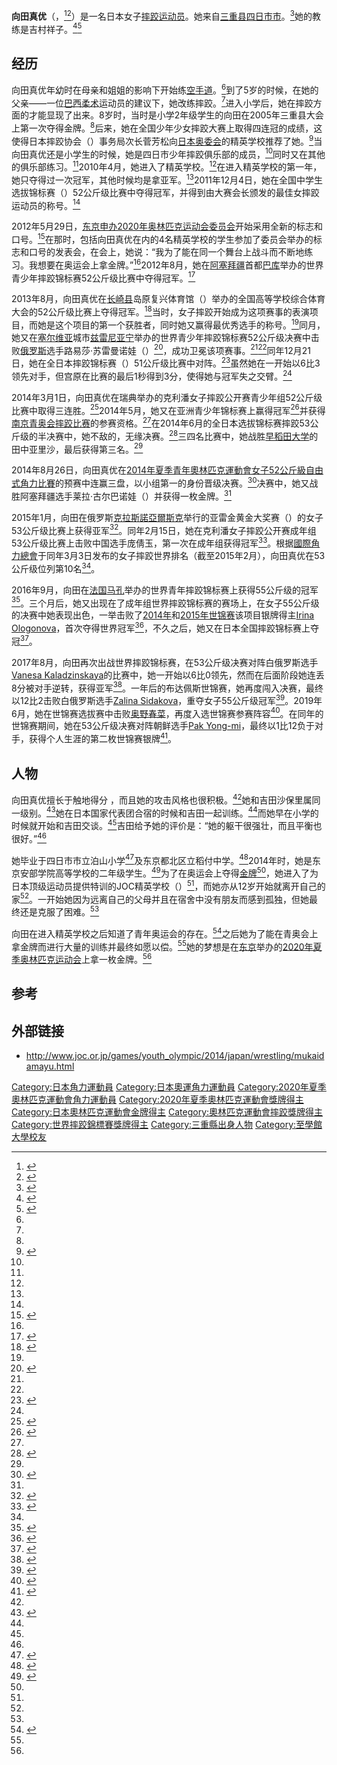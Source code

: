 {{NoteTA|G1=Sports}}
{{Infobox sportsperson
| headercolor    = 
| name           = 向田真优 [[File:Wrestling_pictogram.svg|30px]]
| image          =
| imagesize      = 275px
| caption        = 
| fullname       = 向田真优
| nickname       = 
| nationality    = {{JPN}}
| residence      = [[东京都|东京都]]
| birth_date      = {{birth date and age|1997|6|22}}
| birth_place     = {{JPN}}[[三重县|三重县]][[四日市市|四日市市]]
| death_date      = 
| death_place     = 
| height         = 157cm
| weight         = 57kg
| website        = 
| country        = {{JPN}}
| sport          = [[摔跤|摔跤]]
| event          = 
| collegeteam    = 
| club           = 
| team           = JOC精英学校/{{link-ja|安部学院高等学校|安部学院高等学校}}
| turnedpro      = 
| coach          = {{link-ja|吉村祥子|吉村祥子}}
| retired        = 
| coaching       = 
| worlds         = 
| regionals      = 
| nationals      = 
| olympics       = 
| paralympics    = 
| highestranking = 
| pb             = 
| medaltemplates =
{{MedalCountry|{{JPN}}}}
{{MedalSport|女子[[自由式摔跤|自由式摔跤]]}}
{{MedalCompetition|[[奧林匹克運動會|奧林匹克運動會]]}}
{{MedalGold|[[2020年夏季奥林匹克运动会|2020 東京]]|[[2020年夏季奧林匹克運動會摔跤比賽－女子自由式53公斤級|53公斤級]]}}
{{MedalCompetition|世界少年摔跤锦标赛}}
{{MedalGold|2012 巴库|52公斤级}}
{{MedalGold|2013 兹雷尼亚宁|52公斤级}}
{{MedalCompetition|[[青年奥林匹克运动会|青年奥林匹克运动会]]}}
{{MedalGold|[[2014年夏季青年奥林匹克运动会|2014 南京]]|[[2014年夏季青年奧林匹克運動會角力比賽|52公斤级]]}}
{{MedalCompetition|[[世界摔跤锦标赛|世界摔跤锦标赛]]}}
{{MedalGold|[[2016年世界摔跤锦标赛|2016 布达佩斯]]|55公斤级}}
{{MedalGold|[[2018年世界摔跤锦标赛|2018 布达佩斯]]|55公斤级}}
{{MedalSilver|[[2017年世界摔跤锦标赛|2017 巴黎]]|53公斤级}}
{{MedalSilver|[[2019年世界角力錦標賽|2019 努爾-蘇丹]]|53公斤级}}
{{MedalCompetition|[[亚洲摔跤锦标赛|亚洲摔跤锦标赛]]}}
{{MedalGold|[[2017年亞洲角力錦標賽|2017 新德里]]|53公斤级}}
{{MedalSilver|[[2019年亞洲角力錦標賽|2019 西安]]|53公斤级}}
{{MedalSilver|[[2020年亞洲角力錦標賽|2020 新德里]]|53公斤级}}
{{MedalCompetition|[[世界青年摔跤锦标赛|世界青年摔跤锦标赛]]}}
{{MedalGold|2016 马孔|55公斤级}}
| show-medals    = "show-medals=yes"
}}
'''向田真优'''（{{jpn|j=向田 真優|kn=むかいだ まゆ|rm=Mukaida Mayu}}，{{bd|1997年|6月22日||}}<ref name="op12">{{cite journal |author={{lang|ja|岩本勝暁}} |date=2012 |script-title=東京オリンピックで金メダルを取れたら最高! Athletes of JOC Elite Academy Interview 2 レスリング 向田真優 |journal=OLYMPIAN |publisher={{lang|ja|日本オリンピック委員会}} |language=ja|volume=2012 |pages=36 |accessdate=2014-08-26}}</ref><ref name="jw1312">{{cite web|url=http://www.japan-wrestling.jp/2013/12/16/43031/|script-title=【2013年天皇杯全日本選手権・展望(16)】世界代表の宮原優（東洋大）が抜け出すか?…女子51kg級|language=ja|publisher={{lang|ja|日本レスリング協会}}|date=2013-12-16|accessdate=2014-08-14|archiveurl=https://web.archive.org/web/20140814044020/http://www.japan-wrestling.jp/2013/12/16/43031/|archivedate=2014-08-14|dead-url=no}}</ref>）是一名日本女子[[摔跤|摔跤]][[运动员|运动员]]。她来自[[三重县|三重县]][[四日市市|四日市市]]。<ref name="ah1404">{{cite news |author={{lang|ja|遠田寛生}} |script-title=ホームシック こつこつ克服 いま子どもたちは No.693 夢は東京五輪 7 |newspaper={{lang|ja|[[朝日新聞|朝日新聞]]}} |location={{lang|ja|日本東京}} |page=28 |date=2014-04-04 |accessdate=2014-08-26 |language=ja}}</ref>她的教练是吉村祥子。<ref name="ts">{{cite web|url=http://www.tokyo-sports.co.jp/sports/othersports/300754/|publisher={{lang|ja|[[東京體育|東京スポーツ]]}}|script-title=ユース五輪出場のレスリング・向田真優"吉田さんの後継者は私"|language=ja|date=2014-08-13|accessdate=2014-08-14|archiveurl=https://web.archive.org/web/20140814023257/http://www.tokyo-sports.co.jp/sports/othersports/300754/|archivedate=2014-08-14|dead-url=no}}</ref><ref name="nhk1408">{{cite web|url=http://www3.nhk.or.jp/news/html/20140826/k10014104311000.html|publisher=[[NHK|NHK]]|work=NHK Online|script-title=ユース五輪 レスリング女子 向田が金|language=ja|date=2014-08-26|accessdate=2014-08-26|archiveurl=https://web.archive.org/web/20140826133725/http://www3.nhk.or.jp/news/html/20140826/k10014104311000.html|archivedate=2014-08-26|dead-url=yes}}</ref>

== 经历 ==
向田真优年幼时在母亲和姐姐的影响下开始练[[空手道|空手道]]。<ref name="op12"/>到了5岁的时候，在她的父亲——一位[[巴西柔术|巴西柔术]]运动员的建议下，她改练摔跤。<ref name="op12"/>进入小学后，她在摔跤方面的才能显现了出来。8岁时，当时是小学2年级学生的向田在2005年三重县大会上第一次夺得金牌。<ref name="op12"/>后来，她在全国少年少女摔跤大赛上取得四连冠的成绩，这使得日本摔跤协会（{{lang|ja|日本レスリング協会}}）事务局次长菅芳松向[[日本奥林匹克委员会|日本奥委会]]的精英学校推荐了她。<ref name="jw1004">{{cite web|url=http://www.japan-wrestling.org/New10/0406_1.html|script-title=【特集】向田真優選手と乙黒圭祐選手が入校…JOCエリートアカデミー第3期生入校式|author={{lang|ja|増渕由気子}}|publisher={{lang|ja|日本レスリング協会}}|language=ja|date=2010-04-06|accessdate=2014-08-14|archiveurl=https://web.archive.org/web/20131010040801/http://www.japan-wrestling.org/New10/0406_1.html|archivedate=2013-10-10|dead-url=no}}</ref>当向田真优还是小学生的时候，她是四日市少年摔跤俱乐部的成员，<ref name="mp23"/>同时又在其他的俱乐部练习。<ref name="op12"/>2010年4月，她进入了精英学校。<ref name="jw1004"/>在进入精英学校的第一年，她只夺得过一次冠军，其他时候均是拿亚军。<ref name="ah1404"/>2011年12月4日，她在全国中学生选拔锦标赛（{{lang|ja|全国中学選抜選手権}}）52公斤级比赛中夺得冠军，并得到由大赛会长颁发的最佳女摔跤运动员的称号。<ref name="jw1312"/>

2012年5月29日，[[東京申辦2020年夏季奧運會計劃|东京申办2020年奥林匹克运动会委员会]]开始采用全新的标志和口号。<ref name="a">{{cite web|script-title=招致エンブレム/スローガン発表会にJOCエリートアカデミー生が登壇!|language=ja|url=https://tokyo2020.jp/jp/news/index.php?mode=page&id=175|publisher={{lang|ja|[[第32屆奧林匹克運動會組織委員會|東京オリンピック・パラリンピック競技大会組織委員会]]}}|date=2012-05-29|accessdate=2014-08-21|archiveurl=https://web.archive.org/web/20131010100137/http://www.tokyo2020.jp/jp/news/index.php?mode=page&id=175|archivedate=2013-10-10|dead-url=no}}</ref>在那时，包括向田真优在内的4名精英学校的学生参加了委员会举办的标志和口号的发表会，在会上，她说：“我为了能在同一个舞台上战斗而不断地练习。我想要在奥运会上拿金牌。”<ref name="a"/>2012年8月，她在[[阿塞拜疆|阿塞拜疆]]首都[[巴库|巴库]]举办的世界青少年摔跤锦标赛52公斤级比赛中夺得冠军。<ref>{{cite web|author=Gary Abbott|url=http://wrestlegirl.com/news/gnews8282012.htm|title=Lobsinger wins Cadet World bronze, Doi & Giorgio place fifth in Azerbaijan|publisher=USA Wrestling|work=wrestlegirl.com|date=2012-08-24|accessdate=2014-08-14|archiveurl=https://web.archive.org/web/20121015154738/http://www.wrestlegirl.com/news/gnews8282012.htm|archivedate=2012-10-15|dead-url=no}}</ref>

2013年8月，向田真优在[[长崎县|长崎县]]岛原复兴体育馆（{{lang|ja|島原復興アリーナ}}）举办的全国高等学校综合体育大会的52公斤级比赛上夺得冠军。<ref name="smb">{{cite web|url=http://www.kokutai2014-shimabara.jp/news/index.cgi?pg=0591|language=ja|script-title=お知らせ/2013北部九州総体レスリング競技の結果|publisher={{lang|ja|長崎がんばらんば国体2014 島原市実行委員会}}|date=2013-08-13|accessdate=2014-08-21|archiveurl=https://web.archive.org/web/20140821090941/http://www.kokutai2014-shimabara.jp/news/index.cgi?pg=0591|archivedate=2014-08-21|dead-url=yes}}</ref>当时，女子摔跤开始成为这项赛事的表演项目，而她是这个项目的第一个获胜者，同时她又赢得最优秀选手的称号。<ref name="smb"/>同月，她又在[[塞尔维亚|塞尔维亚]]城市[[兹雷尼亚宁|兹雷尼亚宁]]举办的世界青少年摔跤锦标赛52公斤级决赛中击败[[俄罗斯|俄罗斯]]选手路易莎·苏雷曼诺娃（{{lang|en|Luiza Suleymanova}}）<ref>{{cite web|url=http://news.internationalwrestling.org/2013/08/russia-claims-team-title-as-womens-freestyle-competition-concludes-at-cadet-world-championships/|title=Russia claims team title as Women’s freestyle competition concludes at Cadet World Championships|publisher=International and Olympic Wrestling News|date=2013-08-23|accessdate=2014-08-14|archiveurl=https://web.archive.org/web/20130826175735/http://news.internationalwrestling.org/2013/08/russia-claims-team-title-as-womens-freestyle-competition-concludes-at-cadet-world-championships/|archivedate=2013-08-26|dead-url=no}}</ref>，成功卫冕该项赛事。<ref name="jw1312"/><ref name="ah1404"/>同年12月21日，她在全日本摔跤锦标赛（{{lang|ja|全日本レスリング選手権大会}}）51公斤级比赛中对阵{{link-ja|宫原优|宮原優}}。<ref name="b">{{cite web|url=http://www.sanspo.com/sports/news/20131221/oth13122121290010-n1.html|script-title=宮原、残り1秒3点技の投げで大逆転|language=ja|work=Sanspo.com|publisher={{lang|ja|サンケイスポーツ}}|date=2013-12-21|accessdate=2014-08-23|archiveurl=https://web.archive.org/web/20140823115014/http://www.sanspo.com/sports/news/20131221/oth13122121290010-n1.html|archivedate=2014-08-23|dead-url=yes}}</ref>虽然她在一开始以6比3领先对手，但宫原在比赛的最后1秒得到3分，使得她与冠军失之交臂。<ref name="b"/>

2014年3月1日，向田真优在瑞典举办的克利潘女子摔跤公开赛青少年组52公斤级比赛中取得三连胜。<ref name="c">{{cite web|url=http://www.japan-wrestling.jp/2014/03/02/45836/|script-title=V3の加賀田葵夏と向田真優ら8選手が優勝、川井友香子がMVP…クリッパン女子国際大会第2日(カデット)|publisher={{lang|ja|日本レスリング協会}}|language=ja|date=2014-03-02|accessdate=2014-08-14|archiveurl=https://web.archive.org/web/20140814030611/http://www.japan-wrestling.jp/2014/03/02/45836/|archivedate=2014-08-14|dead-url=no}}</ref>2014年5月，她又在亚洲青少年锦标赛上赢得冠军<ref>{{cite web|url=http://drinksbreak.com/indian-wrestling/2014-asian-cadet-wrestling-championship/item/2628-sangeeta-wins-silver-at-asian-cadet-championships-to-qualify-for-youth-olympics/2628-sangeeta-wins-silver-at-asian-cadet-championships-to-qualify-for-youth-olympics.html|title=Sangeeta wins silver at Asian Cadet Championships to qualify for Youth Olympics|author=DB Sports Desk|publisher=drinkbreak|date=2014-05-10|accessdate=2014-08-14|archiveurl=https://web.archive.org/web/20140903085230/http://drinksbreak.com/indian-wrestling/2014-asian-cadet-wrestling-championship/item/2628-sangeeta-wins-silver-at-asian-cadet-championships-to-qualify-for-youth-olympics/2628-sangeeta-wins-silver-at-asian-cadet-championships-to-qualify-for-youth-olympics.html|archivedate=2014-09-03|dead-url=yes}}</ref>并获得[[2014年夏季青年奧林匹克運動會角力比賽|南京青奥会摔跤比赛]]的参赛资格。<ref name="ts"/>在2014年6月的全日本选拔锦标赛摔跤53公斤级的半决赛中，她不敌{{link-ja|九州共立大学|九州共立大学}}的{{lang|ja|入江ななみ}}，无缘决赛。<ref name="d">{{cite web|url=http://www.japan-wrestling.jp/2014/06/16/51984/|script-title=2014年明治杯全日本選抜選手権/各階級成績|publisher={{lang|ja|日本レスリング協会}}|language=ja|date=2014-06-16|accessdate=2014-08-14|archiveurl=https://web.archive.org/web/20140814065039/http://www.japan-wrestling.jp/2014/06/16/51984/|archivedate=2014-08-14|dead-url=no}}</ref>三四名比赛中，她战胜[[早稻田大学|早稻田大学]]的田中亚里沙，最后获得第三名。<ref name="d"/>

2014年8月26日，向田真优在[[2014年夏季青年奧林匹克運動會女子52公斤級自由式角力比賽|2014年夏季青年奧林匹克運動會女子52公斤級自由式角力比賽]]的预赛中连赢三盘，以小组第一的身份晋级决赛。<ref>{{cite web|url=http://sankei.jp.msn.com/sports/news/140826/oth14082618540027-n1.htm|script-title=【南京ユース五輪】 レスリング女子の向田が決勝へ 第11日|language=ja|work={{lang|ja|[[产经新闻|MSN産経ニュース]]}}|author={{lang|ja|[[共同通讯社|共同通信]]}}|date=2014-08-26|accessdate=2014-08-26|archiveurl=https://web.archive.org/web/20140826132916/http://sankei.jp.msn.com/sports/news/140826/oth14082618540027-n1.htm|archivedate=2014-08-26|dead-url=yes}}</ref>决赛中，她又战胜阿塞拜疆选手莱拉·古尔巴诺娃（{{lang|en|Leyla Gurbanova}}）并获得一枚金牌。<ref name="nhk1408"/>

2015年1月，向田在俄罗斯[[克拉斯諾亞爾斯克|克拉斯諾亞爾斯克]]举行的亚雷金黄金大奖赛（{{lang|en|Golden Grand Prix Ivan Yarygin}}）的女子53公斤级比赛上获得亚军<ref name="sp195">{{cite web |url=https://www.sport195.com/news_stories/102015-19649647# |script-title=向田真優（JWA/東京安部学院高）が10位にランクイン…2015年2月UWWランキング（女子） |author=Japan Wrestling Federation |date=2015-03-06 |accessdate=2015-06-05 |publisher=SPORT195 |archiveurl=https://web.archive.org/web/20150605053917/https://www.sport195.com/news_stories/102015-19649647%23 |archivedate=2015-06-05 |language=ja |deadurl=yes }}</ref>。同年2月15日，她在克利潘女子摔跤公开赛成年组53公斤级比赛上击败中国选手庞倩玉，第一次在成年组获得冠军<ref name="jw1502">{{cite web|url=http://www.japan-wrestling.jp/2015/02/16/65065/|script-title=向田真優が優勝、加賀田葵夏は2位、今佑海が初の国際大会で3位…クリッパン女子国際大会最終日（シニア・ジュニア）|publisher={{lang|ja|日本レスリング協会}}|date=2015-02-16|accessdate=2015-06-05|archiveurl=https://web.archive.org/web/20150605052242/http://www.japan-wrestling.jp/2015/02/16/65065/|archivedate=2015-06-05|language=ja|dead-url=no}}</ref>。根据[[國際角力總會|國際角力總會]]于同年3月3日发布的女子摔跤世界排名（截至2015年2月），向田真优在53公斤级位列第10名<ref name="sp195"/>。

2016年9月，向田在[[法国|法国]][[马孔|马孔]]举办的世界青年摔跤锦标赛上获得55公斤级的冠军<ref>{{cite web |url=http://www.japan-wrestling.jp/2016/09/05/97168/ |script-title=６階級制覇の世界ジュニア選手権・女子チームが帰国 |publisher={{lang|ja|日本レスリング協会}} |language=ja |date=2016-09-05 |accessdate=2017-03-02 |archiveurl=https://archive.is/20160916144422/http://www.japan-wrestling.jp/2016/09/05/97168/ |archivedate=2016-09-16 |deadurl=yes }}</ref>。三个月后，她又出现在了成年组世界摔跤锦标赛的赛场上，在女子55公斤级的决赛中她表现出色，一举击败了[[2014年世界摔跤锦标赛|2014年]]和[[2015年世界摔跤锦标赛|2015年世锦赛]]该项目银牌得主[[Irina_Ologonova|Irina Ologonova]]，首次夺得世界冠军<ref>{{cite web |url=http://www.jiji.com/jc/article?k=2016121100050 |script-title=向田が優勝＝世界レスリング |publisher=[[時事通信社|時事通信]] |date=2016-12-11 |accessdate=2016-12-11 |language=ja |archiveurl=https://archive.is/20161214012839/http://www.jiji.com/jc/article?k=2016121100050&g=spo |archivedate=2016-12-14 |deadurl=yes }}</ref>，不久之后，她又在日本全国摔跤锦标赛上夺冠<ref>{{cite web |url=http://www.sanspo.com/sports/news/20161223/spo16122320340013-n1.html |script-title=沙保里に教わる19歳向田が頂点に／レスリング |publisher={{lang|ja|サンケイスポーツ}} |date=2016-12-23 |accessdate=2016-12-23 |language=ja |archiveurl=https://archive.is/20161226024328/http://www.sanspo.com/sports/news/20161223/spo16122320340013-n1.html |archivedate=2016-12-26 |deadurl=yes }}</ref>。

2017年8月，向田再次出战世界摔跤锦标赛，在53公斤级决赛对阵白俄罗斯选手[[Vanesa_Kaladzinskaya|Vanesa Kaladzinskaya]]的比赛中，她一开始以6比0领先，然而在后面阶段她连丢8分被对手逆转，获得亚军<ref>{{cite web|url=http://www3.nhk.or.jp/news/html/20170825/k10011111011000.html|script-title=レスリング世界選手権 向田が銀メダル|publisher=[[NHK|NHK]]|language=ja|date=2017-08-25|accessdate=2019-09-29|archiveurl=https://web.archive.org/web/20170825184235/http://www3.nhk.or.jp/news/html/20170825/k10011111011000.html|archivedate=2017-08-25|dead-url=yes}}</ref>。一年后的布达佩斯世锦赛，她再度闯入决赛，最终以12比2击败白俄罗斯选手[[Zalina_Sidakova|Zalina Sidakova]]，重夺女子55公斤级冠军<ref>{{cite web|url=https://www.sanspo.com/sports/news/20181024/spo18102408170005-n1.html|script-title=川井梨紗子が”2年連続金メダル！　向田真優は”2年ぶりV/レスリング|language=ja|publisher={{lang|ja|サンケイスポーツ}}|date=2018-10-24|accessdate=2019-09-29|archiveurl=https://web.archive.org/web/20181024192420/https://www.sanspo.com/sports/news/20181024/spo18102408170005-n1.html|archivedate=2018-10-24|dead-url=no}}</ref>。2019年6月，她在世锦赛选拔赛中击败[[奥野春菜|奥野春菜]]，再度入选世锦赛参赛阵容<ref>{{cite web|url=https://www.jiji.com/jc/article?k=2019061600282|script-title=川井梨、伊調破り優勝＝土性、文田ら代表入り－全日本選抜レスリング|publisher={{lang|ja|[[時事通信|時事通信]]}}|date=2019-06-16|accessdate=2019-09-29|archiveurl=https://web.archive.org/web/20190929094832/https://www.jiji.com/sp/article?k=2019061600282|archivedate=2019-09-29|dead-url=no}}</ref>。在同年的世锦赛期间，她在53公斤级决赛对阵朝鲜选手[[Pak_Yong-mi|Pak Yong-mi]]，最终以1比12负于对手，获得个人生涯的第二枚世锦赛银牌<ref>{{cite web|url=https://www.sankei.com/sports/news/190918/spo1909180039-n1.html|script-title=女子53キロ級の向田真優は銀　世界レスリング|publisher={{lang|ja|[[產經新聞|産経新聞]]}}|date=2019-09-18|accessdate=2019-09-29|archive-date=2019-09-23|archive-url=https://web.archive.org/web/20190923054555/https://www.sankei.com/sports/news/190918/spo1909180039-n1.html|dead-url=no}}</ref>。

== 人物 ==
向田真优擅长于触地得分<!--（{{lang|en|takedown}}）-->，而且她的攻击风格也很积极。<ref name="ts"/>她和吉田沙保里属同一级别。<ref name="dtz">{{cite web|url=http://datazoo.jp/w/%E5%90%91%E7%94%B0%E7%9C%9F%E5%84%AA/19746804|script-title=向田真優 | ニュースウオッチ9|publisher={{lang|ja|TVでた蔵}}|language=ja|date=2014-08-11|accessdate=2014-08-14|archiveurl=https://web.archive.org/web/20140814080549/http://datazoo.jp/w/%E5%90%91%E7%94%B0%E7%9C%9F%E5%84%AA/19746804|archivedate=2014-08-14|dead-url=no}}</ref>她在日本国家代表团合宿的时候和吉田一起训练。<ref name="dtz"/>而她早在小学的时候就开始和吉田交谈。<ref name="ah1404"/>吉田给予她的评价是：“她的躯干很强壮，而且平衡也很好。”<ref name="dtz"/>

她毕业于四日市市立泊山小学<ref name="mp23">{{cite web|url=http://www.pref.mie.lg.jp/SPORTS/HP/shou/39taikyoushoumeibo.pdf|script-title=平成22年度（財）三重県体育協会表彰被表彰者一覧|work={{lang|ja|三重県体育協会}}|publisher={{lang|ja|三重県庁}}|language=ja|date=2011-02-04|accessdate=2014-08-21|archiveurl=https://web.archive.org/web/20140821083155/http://www.pref.mie.lg.jp/SPORTS/HP/shou/39taikyoushoumeibo.pdf|archivedate=2014-08-21|dead-url=yes}}</ref>及东京都北区立稻付中学。<ref name="jw13122">{{cite web|url=http://www.japan-wrestling.jp/2011/12/05/5280/|script-title=【全国中学選抜選手権最終日】東京都知事杯に藤波勇飛、大会会長賞に向田真優|publisher=Japan Wrestling Federation|language=ja|date=2011-12-05|accessdate=2014-08-14|archiveurl=https://web.archive.org/web/20130325150447/http://www.japan-wrestling.jp/2011/12/05/5280/|archivedate=2013-03-25|dead-url=no}}</ref>2014年时，她是东京安部学院高等学校的二年级学生。<ref>{{cite web|url=http://www.abe-gakuin.ed.jp/06oshirase/|script-title=レスリング部お知らせ|publisher={{lang|ja|安部学院高等学校}}|date=2014|accessdate=2014-08-14|language=ja|deadurl=yes|archiveurl=https://web.archive.org/web/20140827070408/http://www.abe-gakuin.ed.jp/06oshirase/|archivedate=2014-08-27}}</ref>为了在奥运会上夺得[[金牌|金牌]]<ref name="jw1004"/>，她进入了为日本顶级运动员提供特训的JOC精英学校（{{lang|ja|JOCエリートアカデミー}}）<ref name="ts"/>，而她亦从12岁开始就离开自己的家<ref name="jw1004"/>。一开始她因为远离自己的父母并且在宿舍中没有朋友而感到孤独，但她最终还是克服了困难。<ref name="ah1404"/>

向田在进入精英学校之后知道了青年奥运会的存在。<ref name="e">{{cite web|url=http://www.asahi.com/articles/ASG8V4CV4G8VUTQP00F.html|script-title=「次は吉田沙保里さんと決勝で」向田真優、レスリングV|author={{lang|ja|増田創至}}|date=2014-08-26|accessdate=2014-08-26|archiveurl=https://web.archive.org/web/20140826134245/http://www.asahi.com/articles/ASG8V4CV4G8VUTQP00F.html|archivedate=2014-08-26|language=ja|dead-url=no}}</ref>之后她为了能在青奥会上拿金牌而进行大量的训练并最终如愿以偿。<ref name="e"/>她的梦想是在[[东京|东京]]举办的[[2020年夏季奥林匹克运动会|2020年夏季奥林匹克运动会]]上拿一枚金牌。<ref name="op12"/>

== 参考 ==
{{Reflist|2}}

== 外部链接 ==
* http://www.joc.or.jp/games/youth_olympic/2014/japan/wrestling/mukaidamayu.html{{Wayback|url=http://www.joc.or.jp/games/youth_olympic/2014/japan/wrestling/mukaidamayu.html |date=20161220112519 }}{{ja icon}}

{{DEFAULTSORT:Mukaida Mayu}}
[[Category:日本角力運動員|Category:日本角力運動員]]
[[Category:日本奧運角力運動員|Category:日本奧運角力運動員]]
[[Category:2020年夏季奧林匹克運動會角力運動員|Category:2020年夏季奧林匹克運動會角力運動員]]
[[Category:2020年夏季奧林匹克運動會獎牌得主|Category:2020年夏季奧林匹克運動會獎牌得主]]
[[Category:日本奧林匹克運動會金牌得主|Category:日本奧林匹克運動會金牌得主]]
[[Category:奧林匹克運動會摔跤獎牌得主|Category:奧林匹克運動會摔跤獎牌得主]]
[[Category:世界摔跤錦標賽獎牌得主|Category:世界摔跤錦標賽獎牌得主]]
[[Category:三重縣出身人物|Category:三重縣出身人物]]
[[Category:至學館大學校友|Category:至學館大學校友]]